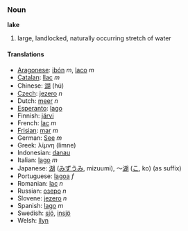 === Noun ===

'''lake'''

# large, landlocked, naturally occurring stretch of water

==== Translations ====
*[[Aragonese]]: [[ibón]] ''m'', [[laco]] ''m''
*[[Catalan]]: [[llac]] ''m''
*Chinese: [[湖]] (hú)
*[[Czech]]: [[jezero]] ''n''
*Dutch: [[meer]] ''n''
*[[Esperanto]]: [[lago]]
*Finnish: [[järvi]]
*French: [[lac]] ''m''
*[[Frisian]]: [[mar]] ''m''
*German: [[See]] ''m''
*Greek: &#955;&#943;&#956;&#957;&#951; (limne)
*Indonesian: [[danau]]
*Italian: [[lago]] ''m''
*Japanese: [[湖]] ([[みずうみ]], mizuumi), ～[[湖]] ([[こ]], ko) (as suffix)
*Portuguese: [[lagoa]] ''f''
*Romanian: [[lac]] ''n''
*Russian: [[озеро]] ''n''
*Slovene: [[jezero]] ''n''
*Spanish: [[lago]] ''m''
*Swedish: [[sjö]], [[insjö]]
*Welsh: [[llyn]]